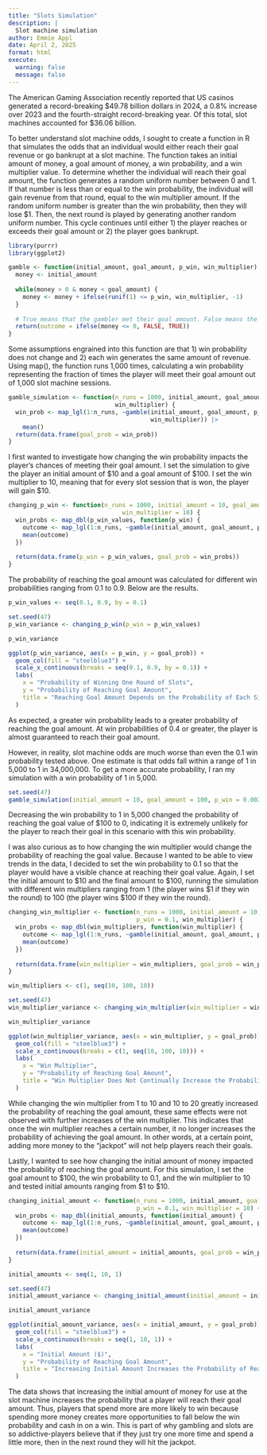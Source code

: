 ```yaml
---
title: "Slots Simulation"
description: |
  Slot machine simulation
author: Emmie Appl
date: April 2, 2025
format: html
execute:
  warning: false
  message: false
---
```


The American Gaming Association recently reported that US casinos generated a record-breaking \$49.78 billion dollars in 2024, a 0.8% increase over 2023 and the fourth-straight record-breaking year. Of this total, slot machines accounted for \$36.06 billion.

To better understand slot machine odds, I sought to create a function in R that simulates the odds that an individual would either reach their goal revenue or go bankrupt at a slot machine. The function takes an initial amount of money, a goal amount of money, a win probability, and a win multiplier value. To determine whether the individual will reach their goal amount, the function generates a random uniform number between 0 and 1. If that number is less than or equal to the win probability, the individual will gain revenue from that round, equal to the win multiplier amount. If the random uniform number is greater than the win probability, then they will lose \$1. Then, the next round is played by generating another random uniform number. This cycle continues until either 1) the player reaches or exceeds their goal amount or 2) the player goes bankrupt.

```r
library(purrr)
library(ggplot2)

gamble <- function(initial_amount, goal_amount, p_win, win_multiplier) {
  money <- initial_amount
  
  while(money > 0 & money < goal_amount) {
    money <- money + ifelse(runif(1) <= p_win, win_multiplier, -1)
  }
  
  # True means that the gambler met their goal amount. False means the gambler went bankrupt.
  return(outcome = ifelse(money <= 0, FALSE, TRUE))
}
```

Some assumptions engrained into this function are that 1) win probability does not change and 2) each win generates the same amount of revenue. Using map(), the function runs 1,000 times, calculating a win probability representing the fraction of times the player will meet their goal amount out of 1,000 slot machine sessions.

```r

gamble_simulation <- function(n_runs = 1000, initial_amount, goal_amount, p_win,
                              win_multiplier) {
  win_prob <- map_lgl(1:n_runs, ~gamble(initial_amount, goal_amount, p_win,
                                        win_multiplier)) |>
    mean()
  return(data.frame(goal_prob = win_prob))
}
```

I first wanted to investigate how changing the win probability impacts the player's chances of meeting their goal amount. I set the simulation to give the player an initial amount of \$10 and a goal amount of \$100. I set the win multiplier to 10, meaning that for every slot session that is won, the player will gain \$10.

```r
changing_p_win <- function(n_runs = 1000, initial_amount = 10, goal_amount = 100, p_win,
                                win_multiplier = 10) {
  win_probs <- map_dbl(p_win_values, function(p_win) {
    outcome <- map_lgl(1:n_runs, ~gamble(initial_amount, goal_amount, p_win, win_multiplier))
    mean(outcome)
  })
  
  return(data.frame(p_win = p_win_values, goal_prob = win_probs))
}
```

The probability of reaching the goal amount was calculated for different win probabilities ranging from 0.1 to 0.9. Below are the results.

```r
p_win_values <- seq(0.1, 0.9, by = 0.1)

set.seed(47)
p_win_variance <- changing_p_win(p_win = p_win_values)

p_win_variance

ggplot(p_win_variance, aes(x = p_win, y = goal_prob)) +
  geom_col(fill = "steelblue3") +
  scale_x_continuous(breaks = seq(0.1, 0.9, by = 0.1)) +
  labs(
    x = "Probability of Winning One Round of Slots",
    y = "Probability of Reaching Goal Amount",
    title = "Reaching Goal Amount Depends on the Probability of Each Singular Round"
  )
```

As expected, a greater win probability leads to a greater probability of reaching the goal amount. At win probabilities of 0.4 or greater, the player is almost guaranteed to reach their goal amount.

However, in reality, slot machine odds are much worse than even the 0.1 win probability tested above. One estimate is that odds fall within a range of 1 in 5,000 to 1 in 34,000,000. To get a more accurate probability, I ran my simulation with a win probability of 1 in 5,000.

```r
set.seed(47)
gamble_simulation(initial_amount = 10, goal_amount = 100, p_win = 0.002, win_multiplier = 10)
```

Decreasing the win probability to 1 in 5,000 changed the probability of reaching the goal value of \$100 to 0, indicating it is extremely unlikely for the player to reach their goal in this scenario with this win probability.

I was also curious as to how changing the win multiplier would change the probability of reaching the goal value. Because I wanted to be able to view trends in the data, I decided to set the win probability to 0.1 so that the player would have a visible chance at reaching their goal value. Again, I set the initial amount to \$10 and the final amount to \$100, running the simulation with different win multipliers ranging from 1 (the player wins \$1 if they win the round) to 100 (the player wins \$100 if they win the round).

```r
changing_win_multiplier <- function(n_runs = 1000, initial_amount = 10, goal_amount = 100,
                                    p_win = 0.1, win_multiplier) {
  win_probs <- map_dbl(win_multipliers, function(win_multiplier) {
    outcome <- map_lgl(1:n_runs, ~gamble(initial_amount, goal_amount, p_win, win_multiplier))
    mean(outcome)
  })
  
  return(data.frame(win_multiplier = win_multipliers, goal_prob = win_probs))
}
```

```r
win_multipliers <- c(1, seq(10, 100, 10))

set.seed(47)
win_multiplier_variance <- changing_win_multiplier(win_multiplier = win_multipliers)

win_multiplier_variance

ggplot(win_multiplier_variance, aes(x = win_multiplier, y = goal_prob)) +
  geom_col(fill = "steelblue3") +
  scale_x_continuous(breaks = c(1, seq(10, 100, 10))) +
  labs(
    x = "Win Multiplier",
    y = "Probability of Reaching Goal Amount",
    title = "Win Multiplier Does Not Continually Increase the Probability of Reaching Goal"
  )
```

While changing the win multiplier from 1 to 10 and 10 to 20 greatly increased the probability of reaching the goal amount, these same effects were not observed with further increases of the win multiplier. This indicates that once the win multiplier reaches a certain number, it no longer increases the probability of achieving the goal amount. In other words, at a certain point, adding more money to the "jackpot" will not help players reach their goals.

Lastly, I wanted to see how changing the initial amount of money impacted the probability of reaching the goal amount. For this simulation, I set the goal amount to \$100, the win probability to 0.1, and the win multiplier to 10 and tested initial amounts ranging from \$1 to \$10.

```r
changing_initial_amount <- function(n_runs = 1000, initial_amount, goal_amount = 100,
                                    p_win = 0.1, win_multiplier = 10) {
  win_probs <- map_dbl(initial_amounts, function(initial_amount) {
    outcome <- map_lgl(1:n_runs, ~gamble(initial_amount, goal_amount, p_win, win_multiplier))
    mean(outcome)
  })
  
  return(data.frame(initial_amount = initial_amounts, goal_prob = win_probs))
}
```

```r
initial_amounts <- seq(1, 10, 1)

set.seed(47)
initial_amount_variance <- changing_initial_amount(initial_amount = initial_amounts)

initial_amount_variance

ggplot(initial_amount_variance, aes(x = initial_amount, y = goal_prob)) +
  geom_col(fill = "steelblue3") +
  scale_x_continuous(breaks = seq(1, 10, 1)) +
  labs(
    x = "Initial Amount ($)",
    y = "Probability of Reaching Goal Amount",
    title = "Increasing Initial Amount Increases the Probability of Reaching Goal"
  )

```

The data shows that increasing the initial amount of money for use at the slot machine increases the probability that a player will reach their goal amount. Thus, players that spend more are more likely to win because spending more money creates more opportunities to fall below the win probability and cash in on a win. This is part of why gambling and slots are so addictive-players believe that if they just try one more time and spend a little more, then in the next round they will hit the jackpot.
